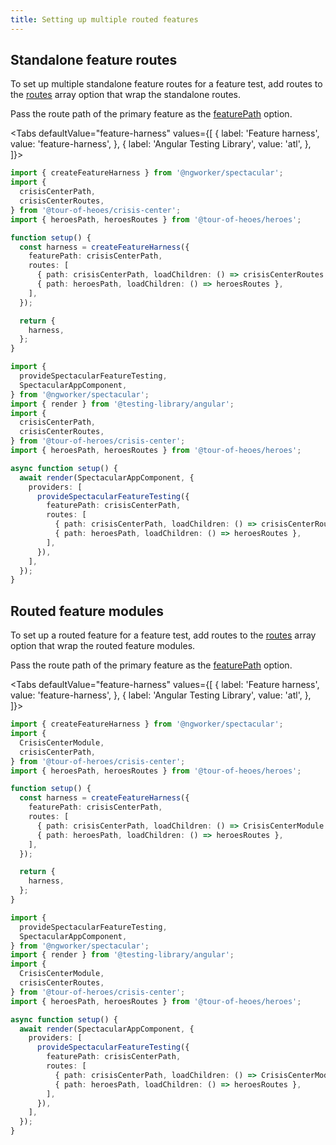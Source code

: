 ```yaml
---
title: Setting up multiple routed features
---
```



<LazyLoadingTip />

## Standalone feature routes

To set up multiple standalone feature routes for a feature test, add routes to
the [routes](../../api/interfaces/CreateFeatureHarnessOptions.md#routes) array
option that wrap the standalone routes.

Pass the route path of the primary feature as the
[featurePath](../../api/interfaces/CreateFeatureHarnessOptions.md#featurepath)
option.

<Tabs
  defaultValue="feature-harness"
  values={[
    { label: 'Feature harness', value: 'feature-harness', },
    { label: 'Angular Testing Library', value: 'atl', },
  ]}>
  <TabItem value="feature-harness">
    <FeatureHarness />

```ts {9-15}
import { createFeatureHarness } from '@ngworker/spectacular';
import {
  crisisCenterPath,
  crisisCenterRoutes,
} from '@tour-of-heoes/crisis-center';
import { heroesPath, heroesRoutes } from '@tour-of-heoes/heroes';

function setup() {
  const harness = createFeatureHarness({
    featurePath: crisisCenterPath,
    routes: [
      { path: crisisCenterPath, loadChildren: () => crisisCenterRoutes },
      { path: heroesPath, loadChildren: () => heroesRoutes },
    ],
  });

  return {
    harness,
  };
}
```

  </TabItem>

  <TabItem value="atl">
    <Atl />

```ts {13,15-20}
import {
  provideSpectacularFeatureTesting,
  SpectacularAppComponent,
} from '@ngworker/spectacular';
import { render } from '@testing-library/angular';
import {
  crisisCenterPath,
  crisisCenterRoutes,
} from '@tour-of-heroes/crisis-center';
import { heroesPath, heroesRoutes } from '@tour-of-heoes/heroes';

async function setup() {
  await render(SpectacularAppComponent, {
    providers: [
      provideSpectacularFeatureTesting({
        featurePath: crisisCenterPath,
        routes: [
          { path: crisisCenterPath, loadChildren: () => crisisCenterRoutes },
          { path: heroesPath, loadChildren: () => heroesRoutes },
        ],
      }),
    ],
  });
}
```

  </TabItem>
</Tabs>

## Routed feature modules

To set up a routed feature for a feature test, add routes to the
[routes](../../api/interfaces/CreateFeatureHarnessOptions.md#routes) array
option that wrap the routed feature modules.

Pass the route path of the primary feature as the
[featurePath](../../api/interfaces/CreateFeatureHarnessOptions.md#featurepath)
option.

<Tabs
  defaultValue="feature-harness"
  values={[
    { label: 'Feature harness', value: 'feature-harness', },
    { label: 'Angular Testing Library', value: 'atl', },
  ]}>
  <TabItem value="feature-harness">
    <FeatureHarness />

```ts {9-15}
import { createFeatureHarness } from '@ngworker/spectacular';
import {
  CrisisCenterModule,
  crisisCenterPath,
} from '@tour-of-heroes/crisis-center';
import { heroesPath, heroesRoutes } from '@tour-of-heoes/heroes';

function setup() {
  const harness = createFeatureHarness({
    featurePath: crisisCenterPath,
    routes: [
      { path: crisisCenterPath, loadChildren: () => CrisisCenterModule },
      { path: heroesPath, loadChildren: () => heroesRoutes },
    ],
  });

  return {
    harness,
  };
}
```

  </TabItem>

  <TabItem value="atl">
    <Atl />

```ts {13,15-21}
import {
  provideSpectacularFeatureTesting,
  SpectacularAppComponent,
} from '@ngworker/spectacular';
import { render } from '@testing-library/angular';
import {
  CrisisCenterModule,
  crisisCenterRoutes,
} from '@tour-of-heroes/crisis-center';
import { heroesPath, heroesRoutes } from '@tour-of-heoes/heroes';

async function setup() {
  await render(SpectacularAppComponent, {
    providers: [
      provideSpectacularFeatureTesting({
        featurePath: crisisCenterPath,
        routes: [
          { path: crisisCenterPath, loadChildren: () => CrisisCenterModule },
          { path: heroesPath, loadChildren: () => heroesRoutes },
        ],
      }),
    ],
  });
}
```

  </TabItem>
</Tabs>
